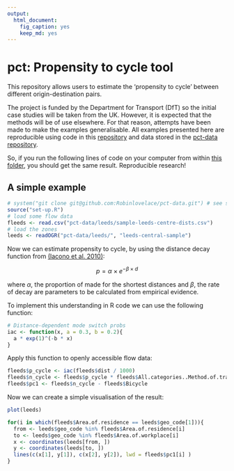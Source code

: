```yaml
---
output:
  html_document:
    fig_caption: yes
    keep_md: yes
---
```

# pct: Propensity to cycle tool

This repository allows users to estimate the 'propensity to cycle' between
different origin-destination pairs.

The project is funded by the Department for Transport (DfT) so the initial
case studies will be taken from the UK. However, it is expected that the 
methods will be of use elsewhere. For that reason, attempts have been made
to make the examples generalisable. All examples presented here
are reproducible using code in this [repository](https://github.com/Robinlovelace/pct)
and data stored in the [pct-data repository](https://github.com/Robinlovelace/pct-data/).

So, if you run the following lines of code on your computer from within
[this folder](https://github.com/Robinlovelace/pct/archive/master.zip), you should get the same result. Reproducible research!

## A simple example

```r
# system("git clone git@github.com:Robinlovelace/pct-data.git") # see set-up.R
source("set-up.R")
# load some flow data
fleeds <- read.csv("pct-data/leeds/sample-leeds-centre-dists.csv")
# load the zones
leeds <- readOGR("pct-data/leeds/", "leeds-central-sample")
```

Now we can estimate propensity to cycle, by using the distance
decay function from [(Iacono et al. 2010)](http://linkinghub.elsevier.com/retrieve/pii/S0966692309000210):

$$
 p = \alpha \times e^{- \beta \times d}
$$

where $\alpha$, the proportion of made for the shortest distances
and $\beta$, the rate of decay
are parameters to be calculated from empirical evidence. 

To implement this understanding in R code we can use the following function:

```r
# Distance-dependent mode switch probs
iac <- function(x, a = 0.3, b = 0.2){
  a * exp(1)^(-b * x)
}
```

Apply this function to openly accessible flow data:

```r
fleeds$p_cycle <- iac(fleeds$dist / 1000)
fleeds$n_cycle <- fleeds$p_cycle * fleeds$All.categories..Method.of.travel.to.work
fleeds$pc1 <- fleeds$n_cycle - fleeds$Bicycle
```

Now we can create a simple visualisation of the result:

```r
plot(leeds)

for(i in which(fleeds$Area.of.residence == leeds$geo_code[1])){
  from <- leeds$geo_code %in% fleeds$Area.of.residence[i]
  to <- leeds$geo_code %in% fleeds$Area.of.workplace[i]
  x <- coordinates(leeds[from, ])
  y <- coordinates(leeds[to, ])
  lines(c(x[1], y[1]), c(x[2], y[2]), lwd = fleeds$pc1[i] )
}
```

